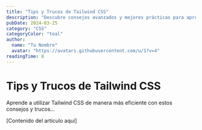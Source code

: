 ```yaml
---
title: "Tips y Trucos de Tailwind CSS"
description: "Descubre consejos avanzados y mejores prácticas para aprovechar al máximo Tailwind CSS en tus proyectos..."
pubDate: 2024-03-25
category: "CSS"
categoryColor: "teal"
author:
  name: "Tu Nombre"
  avatar: "https://avatars.githubusercontent.com/u/1?v=4"
readingTime: 8
---
```


# Tips y Trucos de Tailwind CSS

Aprende a utilizar Tailwind CSS de manera más eficiente con estos consejos y trucos...

[Contenido del artículo aquí]
